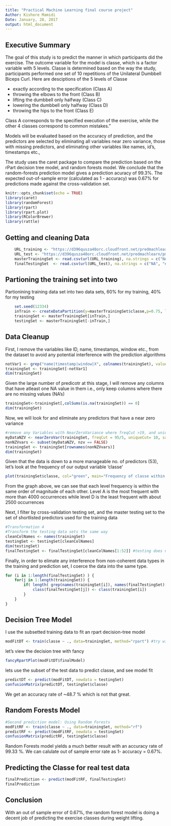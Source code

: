 ---
title: "Practical Machine Learning final course project"
Author: Kishore Mamidi
Date: January, 28, 2017
output: html_document
---

## Executive Summary

The goal of this study is to predict the manner in which participants did the exercise.
The outcome variable for the model is classe, which is a factor variable with 5 levels. Classe is determined based on the way the study, participants performed one set of 10 repetitions of the Unilateral Dumbbell Biceps Curl. Here are desciptions of the 5 levels of Classe

- exactly according to the specification (Class A)
- throwing the elbows to the front (Class B)
- lifting the dumbbell only halfway (Class C)
- lowering the dumbbell only halfway (Class D)
- throwing the hips to the front (Class E)

Class A corresponds to the specified execution of the exercise, while the other 4 classes correspond to common mistakes."

Models will be evaluated based on the accuracy of prediction, and the predictors are selected by eliminating all variables near zero variance, those with missing predictors, and eliminating other variables like names, id's, timestamps etc.,

The study uses the caret package to compare the prediction based on the rPart decision tree model, and random forests model. We conclude that the random-forests prediction model gives a prediction acuracy of 99.3%. The expected out-of-sample error (calculated as 1 - accuracy) was 0.67% for predictions made against the cross-validation set.


```{r necessaryRPackages, cache=TRUE}
knitr::opts_chunk$set(echo = TRUE)
library(caret)
library(randomForest)
library(rpart)
library(rpart.plot)
library(RColorBrewer)
library(rattle)
```

## Getting and cleaning Data
```{r loadData, cache=TRUE}
    URL_training <- "https://d396qusza40orc.cloudfront.net/predmachlearn/pml-training.csv"
    URL_test <- "https://d396qusza40orc.cloudfront.net/predmachlearn/pml-testing.csv"
    masterTrainingSet <- read.csv(url(URL_training), na.strings = c("NA", "#DIV/0!",""))
    finalTestingSet  <- read.csv(url(URL_test), na.strings = c("NA", "#DIV/0!",""))
```

## Partioning the training set into two

Partionining training data set into two data sets, 60% for my training, 40% for my testing

```{r dataPartition, cache=TRUE}
    set.seed(12334)
    inTrain <- createDataPartition(y=masterTrainingSet$classe,p=0.75, list = FALSE)
    trainingSet <- masterTrainingSet[inTrain,]
    testingSet <- masterTrainingSet[-inTrain,]
```

## Data Cleanup

First, I remove the variables like ID, name, timestamps, window etc., from the dataset to avoid any potential interference with the prediction algorithms

```{r dataCleanup1, cache=TRUE}
notVar1 <- grep("name|timestamp|window|X", colnames(trainingSet), value=F)
trainingSet <- trainingSet[-notVar1]
dim(trainingSet)
```


Given the large number of predicotr at this stage, I will remove any columns that have atleast one NA value in them i.e., only keep columns where there are no missing values (NA's)
```{r dataCleanup2, cache=TRUE}
trainingSet<-trainingSet[,colSums(is.na(trainingSet)) == 0]
dim(trainingSet)
```

Now, we will look for and eliminate any predictors that have a near zero variance

```{r dataCleanup3, cache=TRUE}
#remove any Variables with NearZeroVariance where freqCut >19, and uniqueCut < 10 (default values)
myDataNZV <- nearZeroVar(trainingSet, freqCut = 95/5, uniqueCut= 10, saveMetrics=TRUE)
nonNZVvars <- subset(myDataNZV, nzv == FALSE)
trainingSet <- trainingSet[rownames(nonNZVvars)]
dim(trainingSet)
```

Given that the data is down to a more manageable no. of predictors (53), let's look at the frequency of our output variable 'classe'
```{r plotFrequency, cache=TRUE}
plot(trainingSet$classe, col="green", main="Frequency of classe within the training set", xlab="Classe", ylab="Frequency")
```

From the graph above, we can see that each level frequency is within the same order of magnitude of each other. Level A is the most frequent with more than 4000 occurrences while level D is the least frequent with about 2500 occurrences

Next, I filter by cross-validation testing set, and the master testing set to the set of shortlisted predictors used for the training data

```{r dataCleanup4, cache=TRUE}
#Transformation 4
#Transform the testing data sets the same way
cleanColNames <- names(trainingSet)
testingSet <- testingSet[cleanColNames]
dim(testingSet)
finalTestingSet <- finalTestingSet[cleanColNames[1:52]] #testing does not the classe variable
```


Finally, in order to elimate any interference from non-coherent data types in the training and prediction set, I coerce the data into the same type.

```{r dataCleanup5, cache=TRUE}
for (i in 1:length(finalTestingSet) ) {
    for(j in 1:length(trainingSet)) {
        if( length( grep(names(trainingSet[i]), names(finalTestingSet)[j]) ) ==1)  {
            class(finalTestingSet[j]) <- class(trainingSet[i])
        }      
    }      
}
```

## Decision Tree Model
I use the subsetted training data to fit an rpart decision-tree model

```{r decionTreeTraining, cache=TRUE}
modFitDT <- train(classe ~ ., data=trainingSet, method="rpart") #try with method = "class"
```
let's view the decision tree with fancy

```{r decionTreePlot, cache=TRUE}
fancyRpartPlot(modFitDT$finalModel)
```

lets use the subset of the test data to predict classe, and see model fit

```{r decionTreePredition, cache=TRUE}
predictDT <- predict(modFitDT, newdata = testingSet)
confusionMatrix(predictDT, testingSet$classe)
```

We get an accuracy rate of ~48.7 % which is not that great.

## Random Forests Model
```{r randomForest, cache=TRUE}
#Second prediction model: Using Random Forests
modFitRF <- train(classe ~ ., data=trainingSet, method="rf")
predictRF <- predict(modFitRF, newdata = testingSet)
confusionMatrix(predictRF, testingSet$classe)
```

Random Forests model yields a much better result with an accuracy rate of 99.33 %.
We can calulate out of sample error rate as 1- accuracy = 0.67%.

## Predicting the Classe for real test data

```{r randomForestPredictFinal, cache=TRUE}
finalPrediction <- predict(modFitRF, finalTestingSet)
finalPrediction
```

## Conclusion

With an out of sample error of 0.67%, the random forest model is doing a decent job of predicting the exercise classes during weight lifting.